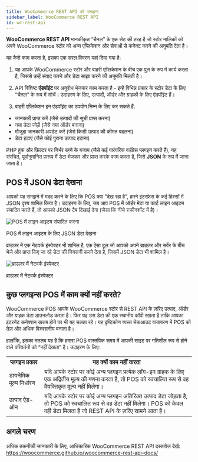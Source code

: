 ```yaml
---
title: WooCommerce REST API को समझना
sidebar_label: WooCommerce REST API
id: wc-rest-api
---
```



**WooCommerce REST API** मानकीकृत “चैनल” के एक सेट की तरह है जो स्टोर मालिकों को अपने WooCommerce स्टोर को अन्य एप्लिकेशन और सेवाओं से कनेक्ट करने की अनुमति देता है।

यह कैसे काम करता है, इसका एक सरल विवरण यहां दिया गया है:

1. यह आपके WooCommerce स्टोर और बाहरी एप्लिकेशन के बीच एक पुल के रूप में कार्य करता है, जिससे उन्हें संवाद करने और डेटा साझा करने की अनुमति मिलती है।

2. API विशिष्ट **एंडपॉइंट** पर अनुरोध भेजकर काम करता है - इन्हें विभिन्न प्रकार के स्टोर डेटा के लिए "चैनल" के रूप में सोचें। उदाहरण के लिए, उत्पादों, ऑर्डर और ग्राहकों के लिए एंडपॉइंट हैं।

3. बाहरी एप्लिकेशन इन एंडपॉइंट का उपयोग निम्न के लिए कर सकते हैं:
- जानकारी प्राप्त करें (जैसे उत्पादों की सूची प्राप्त करना)
- नया डेटा जोड़ें (जैसे नया ऑर्डर बनाना)
- मौजूदा जानकारी अपडेट करें (जैसे किसी उत्पाद की कीमत बदलना)
- डेटा हटाएं (जैसे कोई पुराना उत्पाद हटाना)

PHP हुक और फ़िल्टर पर निर्भर रहने के बजाय (जैसे कई पारंपरिक वर्डप्रेस प्लगइन करते हैं), यह संरचित, पूर्वानुमानित प्रारूप में डेटा भेजकर और प्राप्त करके काम करता है, जिसे **JSON** के रूप में जाना जाता है।

<LocalizedSVG svgName="wc-rest-api" />

## POS में JSON डेटा देखना

आपको यह समझने में मदद करने के लिए कि POS क्या "देख रहा है", हमने इंटरफ़ेस के कई हिस्सों में JSON दृश्य शामिल किया है।
उदाहरण के लिए, जब आप POS में ऑर्डर मेटा या कार्ट लाइन आइटम संपादित करते हैं, तो आपको JSON टैब दिखाई देगा (जैसा कि नीचे स्क्रीनशॉट में है)।

<div class="image-container">
<Image
alt="POS में लाइन आइटम संपादित करना"
img="/img/edit-line-item.png"
height={400}
/>
<p class="image-caption">
POS में लाइन आइटम के लिए JSON डेटा देखना
</p>
</div>

ब्राउज़र में एक नेटवर्क इंस्पेक्टर भी शामिल है, एक ऐसा टूल जो आपको अपने ब्राउज़र और सर्वर के बीच भेजे और प्राप्त किए जा रहे डेटा की निगरानी करने देता है, जिसमें JSON डेटा भी शामिल है।

<div class="image-container">
<Image
alt="ब्राउज़र में नेटवर्क इंस्पेक्टर"
img="/img/network-inspector.png"
/>
<p class="image-caption">
ब्राउज़र में नेटवर्क इंस्पेक्टर
</p>
</div>

## कुछ प्लगइन्स POS में काम क्यों नहीं करते?

WooCommerce POS आपके WooCommerce स्टोर से REST API के ज़रिए उत्पाद, ऑर्डर और ग्राहक डेटा डाउनलोड करता है।
फिर यह उस डेटा की एक स्थानीय कॉपी रखता है ताकि आपका इंटरनेट कनेक्शन खराब होने पर भी यह चलता रहे।
यह दृष्टिकोण व्यस्त चेकआउट वातावरण में POS को तेज़ और अधिक विश्वसनीय बनाता है।

हालाँकि, इसका मतलब यह है कि हमारा POS वास्तविक समय में आपकी साइट पर गतिशील रूप से होने वाले परिवर्तनों को “नहीं देखता” है। उदाहरण के लिए:

<table>
<tr>
<th style={{width: "200px"}}>प्लगइन प्रकार</th>
<th>यह क्यों काम नहीं करता</th>
</tr>
<tr>
<td>डायनेमिक मूल्य निर्धारण</td>
<td>यदि आपके स्टोर पर कोई अन्य प्लगइन प्रत्येक लॉग-इन ग्राहक के लिए एक अद्वितीय मूल्य की गणना करता है, तो POS को स्वचालित रूप से वह वैयक्तिकृत मूल्य नहीं मिलेगा।</td>
</tr>
<tr>
<td>उत्पाद ऐड-ऑन</td>
<td>यदि आपके स्टोर पर कोई अन्य प्लगइन अतिरिक्त उत्पाद डेटा जोड़ता है, तो POS को स्वचालित रूप से वह डेटा नहीं मिलेगा। POS को केवल वही डेटा मिलता है जो REST API के ज़रिए सामने आता है।</td>
</tr>
</table>

## अगले चरण

अधिक तकनीकी जानकारी के लिए, आधिकारिक WooCommerce REST API दस्तावेज़ देखें:
https://woocommerce.github.io/woocommerce-rest-api-docs/
